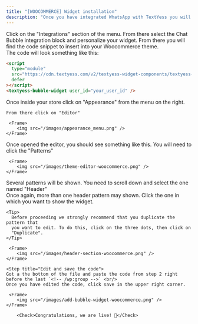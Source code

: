 ```yaml
---
title: "[WOOCOMMERCE] Widget installation"
description: "Once you have integrated WhatsApp with TextYess you will need to allow your customers to interact with your AI Shopping-Assistant. For this we provide a widget to install on your store."
---
```


<Steps>
  <Step title="Customize your widget appearance">
    Click on the "Integrations" section of the menu. From there select the Chat Bubble integration block and personalize your widget.
  </Step>
  <Step title="Get the code snippet">
    From there you will find the code snippet to insert into your Woocommerce theme. <br /> 
    The code will look something like this:

```html
<script
  type="module"
  src="https://cdn.textyess.com/v2/textyess-widget-components/textyess-widget-components.esm.js"
  defer
></script>
<textyess-bubble-widget user_id="your_user_id" />
```

  </Step>
  <Step title="Go to Appearance > Editor">
    Once inside your store click on "Appearance" from the menu on the right. <br/>

    From there click on "Editor"

     <Frame>
        <img src="/images/appearance_menu.png" />
    </Frame>

  </Step>

  <Step title="Open the Patterns section">
    Once opened the editor, you should see something like this. You will need to click the "Patterns"  <br/>

     <Frame>
        <img src="/images/theme-editor-woocommerce.png" />
    </Frame>

  </Step>

  <Step title="Open the Header pattern">
   Several patterns will be shown. You need to scroll down and select the one named "Header"<br />
   Once again, more than one header pattern may shown. Click the one in which you want to show the widget.

    <Tip>
      Before proceeding we strongly recommend that you duplicate the pattern that
      you want to edit. To do this, click on the three dots, then click on
      "Duplicate".
    </Tip>

     <Frame>
        <img src="/images/header-section-woocommerce.png" />
    </Frame>

  </Step>

    <Step title="Edit and save the code">
    Got a the bottom of the file and paste the code from step 2 right before the last `<!-- /wp:group -->` <br/>
    Once you have edited the code, click save in the upper right corner.

     <Frame>
        <img src="/images/add-bubble-widget-woocommerce.png" />
    </Frame>

        <Check>Congratulations, we are live! 🥳</Check>

  </Step>
</Steps>
